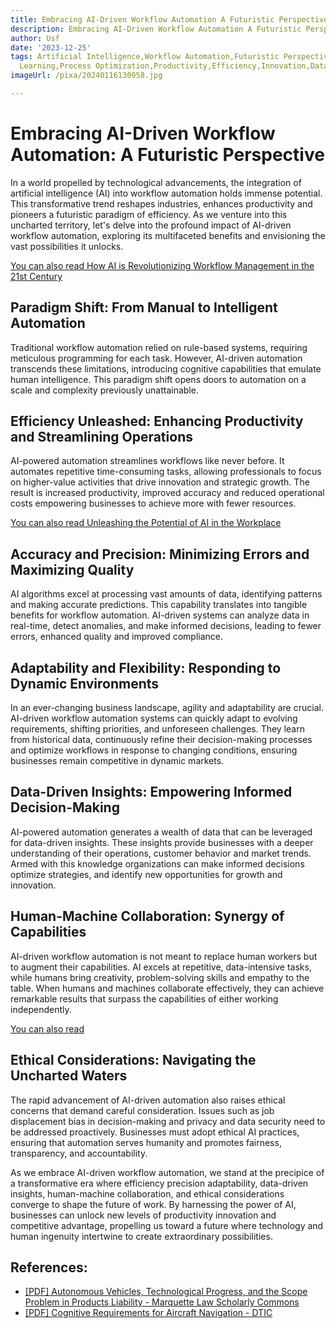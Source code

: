```yaml
---
title: Embracing AI-Driven Workflow Automation A Futuristic Perspective
description: Embracing AI-Driven Workflow Automation A Futuristic Perspective
author: Usf
date: '2023-12-25'
tags: Artificial Intelligence,Workflow Automation,Futuristic Perspective,Digital Transformation,Machine
  Learning,Process Optimization,Productivity,Efficiency,Innovation,Data-Driven Insights
imageUrl: /pixa/20240116130958.jpg

---
```

#  Embracing AI-Driven Workflow  Automation:  A Futuristic  Perspective

In a world propelled by technological advancements,  the integration of artificial intelligence (AI) into workflow automation holds immense potential. This  transformative trend reshapes industries, enhances productivity and pioneers a futuristic paradigm  of efficiency. As we venture into this uncharted territory,  let's  delve into the profound impact of AI-driven workflow  automation, exploring its multifaceted benefits and  envisioning the vast possibilities it unlocks.

[You can also read How AI is Revolutionizing Workflow Management in the 21st Century](How%20AI%20is%20Revolutionizing%20Workflow%20Management%20in%20the%2021st%20Century)


## Paradigm Shift: From  Manual to Intelligent Automation

Traditional workflow automation relied on rule-based systems, requiring meticulous programming for each task. However, AI-driven automation transcends these limitations, introducing cognitive capabilities that emulate human intelligence. This paradigm shift opens doors to  automation on a  scale and  complexity previously unattainable.

## Efficiency Unleashed: Enhancing  Productivity and Streamlining Operations

AI-powered automation streamlines workflows like never before. It automates repetitive time-consuming tasks, allowing professionals to focus on higher-value activities that drive  innovation and strategic growth. The result is increased productivity, improved accuracy and reduced operational  costs empowering businesses to achieve  more with fewer resources.

[You can also read Unleashing the Potential of AI in the Workplace](Unleashing%20the%20Potential%20of%20AI%20in%20the%20Workplace)


## Accuracy  and Precision: Minimizing Errors and Maximizing Quality

AI  algorithms excel at processing vast amounts of data, identifying patterns  and making accurate  predictions. This capability translates into tangible benefits for workflow  automation. AI-driven systems can analyze data in real-time,  detect anomalies, and  make informed decisions, leading to fewer  errors, enhanced quality and improved compliance.

## Adaptability  and Flexibility: Responding to Dynamic Environments

In an ever-changing business landscape, agility and adaptability are crucial. AI-driven workflow automation systems can quickly  adapt to  evolving requirements, shifting priorities, and unforeseen challenges.  They learn from historical data, continuously refine their decision-making processes and optimize workflows in response to changing conditions, ensuring businesses remain competitive in  dynamic markets.

## Data-Driven Insights: Empowering Informed Decision-Making

AI-powered automation generates a wealth of data that can be leveraged for data-driven insights. These insights  provide businesses with a deeper understanding of their operations, customer behavior and  market  trends. Armed with this knowledge organizations can make informed decisions optimize strategies, and identify new opportunities for growth and innovation.

##  Human-Machine Collaboration: Synergy of Capabilities

AI-driven workflow automation is not  meant to replace human workers but to augment  their capabilities.  AI excels at repetitive, data-intensive tasks, while humans bring creativity, problem-solving skills and empathy to the table.  When humans and machines collaborate  effectively, they can achieve remarkable results that  surpass the capabilities of either working independently.

[You  can also read ]()


## Ethical Considerations: Navigating the Uncharted  Waters

The rapid  advancement of AI-driven automation also raises ethical concerns that  demand careful consideration. Issues such as job displacement bias  in decision-making and privacy and data  security need to be addressed proactively. Businesses must adopt ethical AI practices, ensuring that automation serves humanity and promotes fairness, transparency, and accountability.

As we embrace AI-driven workflow automation, we stand at the precipice of a transformative era  where efficiency precision adaptability, data-driven insights, human-machine collaboration, and ethical considerations converge to shape the future of work. By harnessing the  power of AI, businesses can unlock new levels of productivity innovation and competitive advantage, propelling  us toward a future  where technology and human ingenuity intertwine to create extraordinary possibilities.

## References:
- [[PDF] Autonomous Vehicles, Technological Progress, and the Scope Problem in Products Liability - Marquette Law Scholarly Commons](https://scholarship.law.marquette.edu/context/facpub/article/1713/viewcontent/Lemann_Autonomous_Vehicles_Journal_of_Tort_Law_2019.pdf)
- [[PDF] Cognitive Requirements for Aircraft Navigation - DTIC](https://apps.dtic.mil/sti/tr/pdf/ADA222736.pdf)
